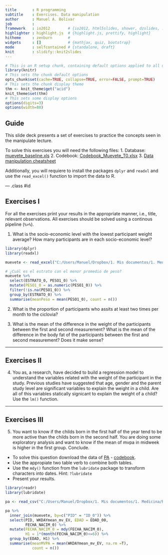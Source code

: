 ```yaml
---
title       : R programming
subtitle    : Exercises. Data manipulation
author      : Manuel A. Bolivar
job         : 
framework   : io2012        # {io2012, html5slides, shower, dzslides, ...}
highlighter : highlight.js  # {highlight.js, prettify, highlight}
hitheme     : zenburn       # 
widgets     : []            # {mathjax, quiz, bootstrap}
mode        : selfcontained # {standalone, draft}
knit        : slidify::knit2slides
---
```


```r
# This is an R setup chunk, containing default options applied to all other chunks
library(knitr)
# This sets the chunk default options
opts_chunk$set(cache=TRUE, collapse=TRUE, error=FALSE, prompt=TRUE)
# This sets the chunk display theme
thm <- knit_theme$get("acid")
knit_theme$set(thm)
# This sets some display options
options(digits=3)
options(width=80)
```


<style>
em {
  font-style: italic
}
strong {
  font-weight: bold;
}
</style>


## Guide

This slide deck presents a set of exercises to practice the concepts seen in the manipulate lecture.

To solve this exercises you will need the following files:
  1. Database: [muevete_baseline.xls](https://github.com/mabolivar/R-course/blob/master/data/muevete_baseline.xls)
  2. Codebook: [Codebook_Muevete_T0.xlsx](https://github.com/mabolivar/R-course/blob/master/data/Codebook_Muevete_T0.xlsx)
  3. [Data manipulation cheatsheet](https://www.rstudio.com/wp-content/uploads/2015/02/data-wrangling-cheatsheet.pdf)

Additionally, you will requiere to install the packages `dplyr` and `readxl` and use the `read_excel()` function to import the data to R.

--- .class #id 

## Exercises I

For all the exercises print your results in the appropriate manner, i.e., title, relevant observations. All exercises should be solved using a continous pipeline (`%>%`).

1. What is the socio-economic level with the lowest participant weight average? How many participants are in each socio-economic level? 

```r
library(dplyr)
library(readxl)

muevete <- read_excel("C:/Users/Manuel/Dropbox/1. Mis documentos/1. Medicina/R course/data/muevete_baseline.xls")

# ¿Cuál es el estrato con el menor promedio de peso?
muevete %>%
  select(ESTRATO_0, PESO1_0) %>%
  mutate(PESO1_0 = as.numeric(PESO1_0)) %>%
  filter(!is.na(PESO1_0)) %>%
  group_by(ESTRATO_0) %>%
  summarise(meanPeso = mean(PESO1_0), count = n())
```

2. What is the proportion of participants who assits at least two times per month to the ciclovia?

3. What is the mean of the difference in the weight of the participants between the first and second measurement?
What is the mean of the difference in the body fat of the participants between the first and second measurement? Does it make sense? 

---

## Exercises II

4. You as, a research, have decided to build a regression model to understand the variables related with the weight of the participant in the study. Previous studies have suggested that age, gender and the parent study level are significant variables to explain the weight in a child. Are all of this variables statically signicant to explain the weight of a child? Use the `lm()` function.

---

## Exercises III

5. You want to know if the childs born in the first half of the year tend to be more active than the childs born in the second half. You are doing some exploratory analysis and want to know if the mean of mvpa in midweek is higher in the first group. Conclude.
  + To solve this question download the data of [PA](https://github.com/mabolivar/R-course/blob/master/data/COL%20PA%20MARA.csv) - [codebook](https://github.com/mabolivar/R-course/blob/master/data/codebook_MARA.txt).
  + Use the appropiate two table verb to combine both tables.
  + Use the `mdy()` function from the `lubridate` package to transform characters into dates. Hint: `?lubridate`
  + Present your results.

```r
library(readr)
library(lubridate)

pa <- read_csv("C:/Users/Manuel/Dropbox/1. Mis documentos/1. Medicina/R course/data/COL PA MARA.csv")

pa %>%
  inner_join(muevete, by=c("PID" = "ID_0")) %>%
  select(PID, WKDAYmean_mv_EV, EDAD = EDAD_00,
         FECHA_NACIM_0) %>%
  mutate(FECHA_NACIM_0 = mdy(FECHA_NACIM_0),
         H1 = 1*(month(FECHA_NACIM_0)<=6)) %>%
  group_by(EDAD, H1) %>%
  summarise(meanMVPA = mean(WKDAYmean_mv_EV, na.rm =T),
            count = n())

```




